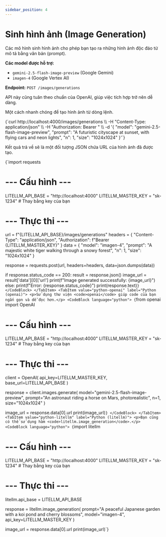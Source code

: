 ```yaml
---
sidebar_position: 4
---
```


# Sinh hình ảnh (Image Generation)


Các mô hình sinh hình ảnh cho phép bạn tạo ra những hình ảnh độc đáo từ mô tả bằng văn bản (prompt).

**Các model được hỗ trợ:**
- `gemini-2.5-flash-image-preview` (Google Gemini)
- `imagen-4` (Google Vertex AI)

**Endpoint:** `POST /images/generations`

API này cũng tuân theo chuẩn của OpenAI, giúp việc tích hợp trở nên dễ dàng.

<Tabs>
  <TabItem value="curl" label="curl">
    <p>Một cách nhanh chóng để tạo hình ảnh từ dòng lệnh.</p>
    <CodeBlock language="bash">
    {`curl http://localhost:4000/images/generations \\
  -H "Content-Type: application/json" \\
  -H "Authorization: Bearer <your_api_key>" \\
  -d '{
    "model": "gemini-2.5-flash-image-preview",
    "prompt": "A futuristic cityscape at sunset, with flying cars and neon lights",
    "n": 1,
    "size": "1024x1024"
  }'`}
    </CodeBlock>
    <p>Kết quả trả về sẽ là một đối tượng JSON chứa URL của hình ảnh đã được tạo.</p>
  </TabItem>
  <TabItem value="python-requests" label="Python (requests)">
    <CodeBlock language="python">
    {`import requests

# --- Cấu hình ---
LITELLM_API_BASE = "http://localhost:4000"
LITELLM_MASTER_KEY = "sk-1234" # Thay bằng key của bạn

# --- Thực thi ---
url = f"{LITELLM_API_BASE}/images/generations"
headers = {
    "Content-Type": "application/json",
    "Authorization": f"Bearer {LITELLM_MASTER_KEY}"
}
data = {
    "model": "imagen-4",
    "prompt": "A majestic white tiger walking through a snowy forest",
    "n": 1,
    "size": "1024x1024"
}

response = requests.post(url, headers=headers, data=json.dumps(data))

if response.status_code == 200:
    result = response.json()
    image_url = result['data'][0]['url']
    print(f"Image generated successfully: {image_url}")
else:
    print(f"Error: {response.status_code}")
    print(response.text)`}
    </CodeBlock>
  </TabItem>
  <TabItem value="python-openai" label="Python (openai)">
    <p>Sử dụng thư viện <code>openai</code> giúp code của bạn ngắn gọn và dễ đọc hơn.</p>
    <CodeBlock language="python">
    {`from openai import OpenAI

# --- Cấu hình ---
LITELLM_API_BASE = "http://localhost:4000"
LITELLM_MASTER_KEY = "sk-1234" # Thay bằng key của bạn

# --- Thực thi ---
client = OpenAI(
    api_key=LITELLM_MASTER_KEY,
    base_url=LITELLM_API_BASE
)

response = client.images.generate(
    model="gemini-2.5-flash-image-preview",
    prompt="An astronaut riding a horse on Mars, photorealistic",
    n=1,
    size="1024x1024"
)

image_url = response.data[0].url
print(image_url)`}
    </CodeBlock>
  </TabItem>
  <TabItem value="python-litellm" label="Python (litellm)">
    <p>Bạn cũng có thể sử dụng hàm <code>litellm.image_generation</code>.</p>
    <CodeBlock language="python">
    {`import litellm

# --- Cấu hình ---
LITELLM_API_BASE = "http://localhost:4000"
LITELLM_MASTER_KEY = "sk-1234" # Thay bằng key của bạn

# --- Thực thi ---
litellm.api_base = LITELLM_API_BASE

response = litellm.image_generation(
    prompt="A peaceful Japanese garden with a koi pond and cherry blossoms",
    model="imagen-4",
    api_key=LITELLM_MASTER_KEY
)

image_url = response.data[0].url
print(image_url)`}
    </CodeBlock>
  </TabItem>
</Tabs>
